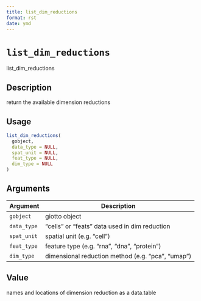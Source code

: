 ```yaml
--- 
title: list_dim_reductions 
format: rst 
date: ymd 
--- 
```

# `list_dim_reductions`

list_dim_reductions


## Description

return the available dimension reductions


## Usage

```r
list_dim_reductions(
  gobject,
  data_type = NULL,
  spat_unit = NULL,
  feat_type = NULL,
  dim_type = NULL
)
```


## Arguments

Argument      |Description
------------- |----------------
`gobject`     |     giotto object
`data_type`     |     "cells" or "feats" data used in dim reduction
`spat_unit`     |     spatial unit (e.g. "cell")
`feat_type`     |     feature type (e.g. "rna", "dna", "protein")
`dim_type`     |     dimensional reduction method (e.g. "pca", "umap")


## Value

names and locations of dimension reduction as a data.table


